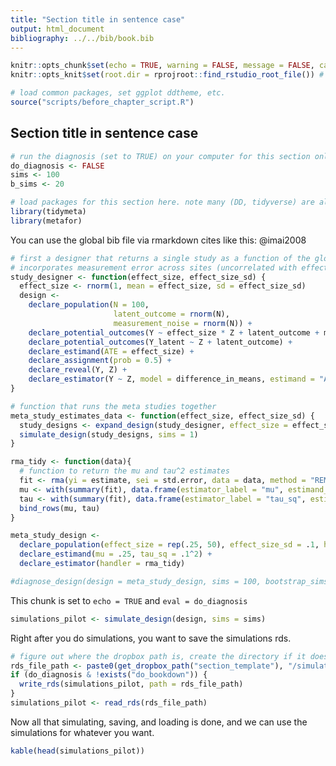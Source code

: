 ```yaml
---
title: "Section title in sentence case"
output: html_document
bibliography: ../../bib/book.bib 
---
```

  
  <!-- note do_bookdown is set in index.rmd, so we know if you're running just this .Rmd or compiling the book-->
```r
knitr::opts_chunk$set(echo = TRUE, warning = FALSE, message = FALSE, cache = FALSE)
knitr::opts_knit$set(root.dir = rprojroot::find_rstudio_root_file()) # files are all relative to RStudio project home
```

```r
# load common packages, set ggplot ddtheme, etc.
source("scripts/before_chapter_script.R")
```

<!-- start post here, do not edit above -->

## Section title in sentence case

<!-- make sure to rename the section title below -->

```r
# run the diagnosis (set to TRUE) on your computer for this section only before pushing to Github. no diagnosis will ever take place on github.
do_diagnosis <- FALSE
sims <- 100
b_sims <- 20
```

```r
# load packages for this section here. note many (DD, tidyverse) are already available, see scripts/package-list.R
library(tidymeta)
library(metafor)
```

You can use the global bib file via rmarkdown cites like this: @imai2008

```r
# first a designer that returns a single study as a function of the global mu (effect size) parameter and the sd of effect sizes (tau)
# incorporates measurement error across sites (uncorrelated with effect sizes)
study_designer <- function(effect_size, effect_size_sd) {
  effect_size <- rnorm(1, mean = effect_size, sd = effect_size_sd)
  design <-
    declare_population(N = 100, 
                       latent_outcome = rnorm(N),
                       measurement_noise = rnorm(N)) +
    declare_potential_outcomes(Y ~ effect_size * Z + latent_outcome + measurement_noise) +
    declare_potential_outcomes(Y_latent ~ Z + latent_outcome) +
    declare_estimand(ATE = effect_size) +
    declare_assignment(prob = 0.5) +
    declare_reveal(Y, Z) +
    declare_estimator(Y ~ Z, model = difference_in_means, estimand = "ATE")
}

# function that runs the meta studies together
meta_study_estimates_data <- function(effect_size, effect_size_sd) {
  study_designs <- expand_design(study_designer, effect_size = effect_size, effect_size_sd = effect_size_sd)
  simulate_design(study_designs, sims = 1)
}

rma_tidy <- function(data){
  # function to return the mu and tau^2 estimates
  fit <- rma(yi = estimate, sei = std.error, data = data, method = "REML")
  mu <- with(summary(fit), data.frame(estimator_label = "mu", estimand_label = "mu", estimate = beta, std.error = se, statistic = zval, p.value = pval, conf.low = ci.lb, conf.high = ci.ub))
  tau <- with(summary(fit), data.frame(estimator_label = "tau_sq", estimand_label = "tau_sq", estimate = tau2, std.error = se.tau2))
  bind_rows(mu, tau)
}

meta_study_design <- 
  declare_population(effect_size = rep(.25, 50), effect_size_sd = .1, handler = meta_study_estimates_data) +
  declare_estimand(mu = .25, tau_sq = .1^2) +
  declare_estimator(handler = rma_tidy)

#diagnose_design(design = meta_study_design, sims = 100, bootstrap_sims = FALSE)
```


This chunk is set to `echo = TRUE` and `eval = do_diagnosis`
```r
simulations_pilot <- simulate_design(design, sims = sims)
```

Right after you do simulations, you want to save the simulations rds. 

```r
# figure out where the dropbox path is, create the directory if it doesn't exist, and name the RDS file
rds_file_path <- paste0(get_dropbox_path("section_template"), "/simulations_pilot.RDS")
if (do_diagnosis & !exists("do_bookdown")) {
  write_rds(simulations_pilot, path = rds_file_path)
}
simulations_pilot <- read_rds(rds_file_path)
```

Now all that simulating, saving, and loading is done, and we can use the simulations for whatever you want.

```r
kable(head(simulations_pilot))
```







